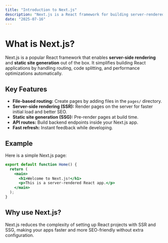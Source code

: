 ```yaml
---
title: "Introduction to Next.js"
description: "Next.js is a React framework for building server-rendered and statically generated web applications."
date: "2025-07-16"
---
```


# What is Next.js?

Next.js is a popular React framework that enables **server-side rendering** and **static site generation** out of the box. It simplifies building React applications by handling routing, code splitting, and performance optimizations automatically.

## Key Features

- **File-based routing:** Create pages by adding files in the `pages/` directory.
- **Server-side rendering (SSR):** Render pages on the server for faster initial load and better SEO.
- **Static site generation (SSG):** Pre-render pages at build time.
- **API routes:** Build backend endpoints inside your Next.js app.
- **Fast refresh:** Instant feedback while developing.

## Example

Here is a simple Next.js page:

```jsx
export default function Home() {
  return (
    <main>
      <h1>Welcome to Next.js!</h1>
      <p>This is a server-rendered React app.</p>
    </main>
  );
}
```

## Why use Next.js?

Next.js reduces the complexity of setting up React projects with SSR and SSG, making your apps faster and more SEO-friendly without extra configuration.
